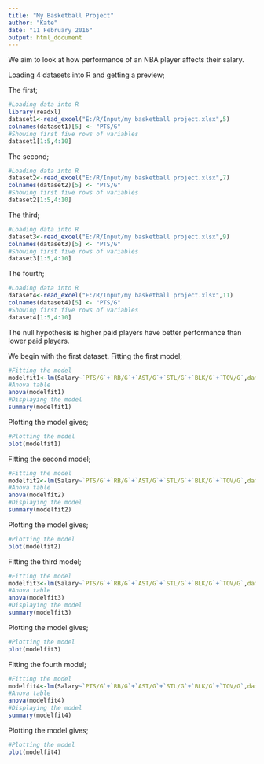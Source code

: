 ---
title: "My Basketball Project"
author: "Kate"
date: "11 February 2016"
output: html_document
---

We aim to look at how performance of an NBA player affects their salary. 

Loading 4 datasets into R and getting a preview;

The first;

```{r,echo=FALSE,warning=FALSE,message=FALSE}
#Loading data into R
library(readxl)
dataset1<-read_excel("E:/R/Input/my basketball project.xlsx",5)
colnames(dataset1)[5] <- "PTS/G"
#Showing first five rows of variables
dataset1[1:5,4:10]

```

The second;

```{r,echo=FALSE}
#Loading data into R
dataset2<-read_excel("E:/R/Input/my basketball project.xlsx",7)
colnames(dataset2)[5] <- "PTS/G"
#Showing first five rows of variables
dataset2[1:5,4:10]

```

The third;

```{r,echo=FALSE}
#Loading data into R
dataset3<-read_excel("E:/R/Input/my basketball project.xlsx",9)
colnames(dataset3)[5] <- "PTS/G"
#Showing first five rows of variables
dataset3[1:5,4:10]

```

The fourth;

```{r,echo=FALSE}
#Loading data into R
dataset4<-read_excel("E:/R/Input/my basketball project.xlsx",11)
colnames(dataset4)[5] <- "PTS/G"
#Showing first five rows of variables
dataset4[1:5,4:10]

```


The null hypothesis is higher paid players have better performance than lower paid players.

We begin with the first dataset. Fitting the first model;
```{r, echo=FALSE}
#Fitting the model
modelfit1<-lm(Salary~`PTS/G`+`RB/G`+`AST/G`+`STL/G`+`BLK/G`+`TOV/G`,data=dataset1)
#Anova table
anova(modelfit1)
#Displaying the model
summary(modelfit1)

```

Plotting the model gives;

```{r,echo=FALSE}

#Plotting the model
plot(modelfit1)

```

Fitting the second model;
```{r,echo=FALSE}
#Fitting the model
modelfit2<-lm(Salary~`PTS/G`+`RB/G`+`AST/G`+`STL/G`+`BLK/G`+`TOV/G`,data=dataset2)
#Anova table
anova(modelfit2)
#Displaying the model
summary(modelfit2)

```

Plotting the model gives;

```{r,echo=FALSE}

#Plotting the model
plot(modelfit2)
```

Fitting the third model;
```{r,echo=FALSE}
#Fitting the model
modelfit3<-lm(Salary~`PTS/G`+`RB/G`+`AST/G`+`STL/G`+`BLK/G`+`TOV/G`,data=dataset3)
#Anova table
anova(modelfit3)
#Displaying the model
summary(modelfit3)

```

Plotting the model gives;

```{r,echo=FALSE}

#Plotting the model
plot(modelfit3)
```

Fitting the fourth model;
```{r,echo=FALSE}
#Fitting the model
modelfit4<-lm(Salary~`PTS/G`+`RB/G`+`AST/G`+`STL/G`+`BLK/G`+`TOV/G`,data=dataset4)
#Anova table
anova(modelfit4)
#Displaying the model
summary(modelfit4)

```

Plotting the model gives;

```{r,echo=FALSE}

#Plotting the model
plot(modelfit4)

```


